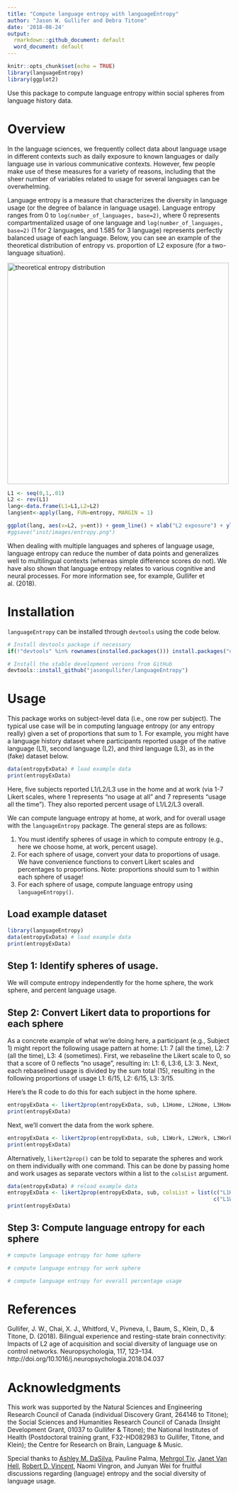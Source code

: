 ```yaml
---
title: "Compute language entropy with languageEntropy"
author: "Jason W. Gullifer and Debra Titone"
date: '2018-08-24'
output:
  rmarkdown::github_document: default
  word_document: default
---
```


```r
knitr::opts_chunk$set(echo = TRUE)
library(languageEntropy)
library(ggplot2)
```

Use this package to compute language entropy within social spheres from language history data.

# Overview
In the language sciences, we frequently collect data about language usage in different contexts such as daily exposure to known languages or daily language use in various communicative contexts. However, few people make use of these measures for a variety of reasons, including that the sheer number of variables related to usage for several languages can be overwhelming. 

Language entropy is a measure that characterizes the diversity in language usage (or the degree of balance in language usage). Language entropy ranges from 0 to `log(number_of_languages, base=2)`, where 0 represents compartmentalized usage of one language and `log(number_of_languages, base=2)` (1 for 2 languages, and 1.585 for 3 language) represents perfectly balanced usage of each language. Below, you can see an example of the theoretical distribution of entropy vs. proportion of L2 exposure (for a two-language situation).

<img src="inst/images/entropy.png" alt="theoretical entropy distribution" width="500"/>

```r
L1 <- seq(0,1,.01)
L2 <- rev(L1)
lang<-data.frame(L1=L1,L2=L2)
lang$ent<-apply(lang, FUN=entropy, MARGIN = 1)

ggplot(lang, aes(x=L2, y=ent)) + geom_line() + xlab("L2 exposure") + ylab("Language entropy") + theme_minimal(base_size = 16)
#ggsave("inst/images/entropy.png")
```

When dealing with multiple languages and spheres of language usage, language entropy can  reduce the number of data points and generalizes well to multilingual contexts (whereas simple difference scores do not). We have also shown that language entropy relates to various cognitive and neural processes. For more information see, for example, Gullifer et al. (2018).

# Installation
`languageEntropy` can be installed through `devtools` using the code below.

```r
# Install devtools package if necessary
if(!"devtools" %in% rownames(installed.packages())) install.packages("devtools")

# Install the stable development verions from GitHub
devtools::install_github("jasongullifer/languageEntropy")
```

# Usage
This package works on subject-level data (i.e., one row per subject). The typical use case will be in computing language entropy (or any entropy really) given a set of proportions that sum to 1. For example, you might have a language history dataset where participants reported usage of the native language (L1), second language (L2), and third language (L3), as in the (fake) dataset below. 

```r
data(entropyExData) # load example data
print(entropyExData)
```
Here, five subjects reported L1/L2/L3 use in the home and at work (via 1-7 Likert scales, where 1 represents "no usage at all" and 7 represents "usage all the time"). They also reported percent usage of L1/L2/L3 overall. 

We can compute language entropy at home, at work, and for overall usage with the `languageEntropy` package. The general steps are as follows:

1. You must identify spheres of usage in which to compute entropy (e.g., here we choose home, at work, percent usage). 
2. For each sphere of usage, convert your data to proportions of usage. We have convenience functions to convert Likert scales and percentages to proportions. Note: proportions should sum to 1 within each sphere of usage!
3. For each sphere of usage, compute language entropy using `languageEntropy()`. 

## Load example dataset
```r
library(languageEntropy)
data(entropyExData) # load example data
print(entropyExData)
```

## Step 1: Identify spheres of usage.
We will compute entropy independently for the home sphere, the work sphere, and percent language usage. 

## Step 2: Convert Likert data to proportions for each sphere
As a concrete example of what we're doing here, a participant (e.g., Subject 1) might report the following usage pattern at home: L1: 7 (all the time), L2: 7 (all the time), L3: 4 (sometimes). First, we rebaseline the Likert scale to 0, so that a score of 0 reflects "no usage", resulting in: L1: 6, L3:6, L3: 3. Next, each rebaselined usage is divided by the sum total (15), resulting in the following proportions of usage L1: 6/15, L2: 6/15, L3: 3/15.  

Here's the R code to do this for each subject in the home sphere.
```r
entropyExData <- likert2prop(entropyExData, sub, L1Home, L2Home, L3Home)
print(entropyExData)
```

Next, we'll convert the data from the work sphere. 
```r
entropyExData <- likert2prop(entropyExData, sub, L1Work, L2Work, L3Work)
print(entropyExData)
```

Alternatively, `likert2prop()` can be told to separate the spheres and work on them individually with one command. This can be done by passing home and work usages as separate vectors within a list to the `colsList` argument.
```r
data(entropyExData) # reload example data
entropyExData <- likert2prop(entropyExData, sub, colsList = list(c("L1Home", "L2Home", "L3Home"),
                                                                 c("L1Work", "L2Work", "L3Work")))
print(entropyExData)
```

## Step 3: Compute language entropy for each sphere
```r
# compute language entropy for home sphere

# compute language entropy for work sphere

# compute language entropy for overall percentage usage

```


# References

Gullifer, J. W., Chai, X. J., Whitford, V., Pivneva, I., Baum, S., Klein, D., & Titone, D. (2018). Bilingual experience and resting-state brain connectivity: Impacts of L2 age of acquisition and social diversity of language use on control networks. Neuropsychologia, 117, 123–134. http://doi.org/10.1016/j.neuropsychologia.2018.04.037

# Acknowledgments
This work was supported by the Natural Sciences and Engineering Research Council of Canada (individual Discovery Grant, 264146 to Titone); the Social Sciences and Humanities Research Council of Canada (Insight Development Grant, 01037 to Gullifer & Titone); the National Institutes of Health (Postdoctoral training grant, F32-HD082983 to Gullifer, Titone, and Klein); the Centre for Research on Brain, Language & Music.

Special thanks to [Ashley M. DaSilva](https://github.com/adasilva), Pauline Palma, [Mehrgol Tiv](https://github.com/mehrgoltiv), [Janet Van Hell](http://bild.la.psu.edu/people/principal-investigator), [Robert D. Vincent](http://www.bic.mni.mcgill.ca/users/bert/), Naomi Vingron, and Junyan Wei  for fruitful discussions regarding (language) entropy and the social diversity of language usage. 

